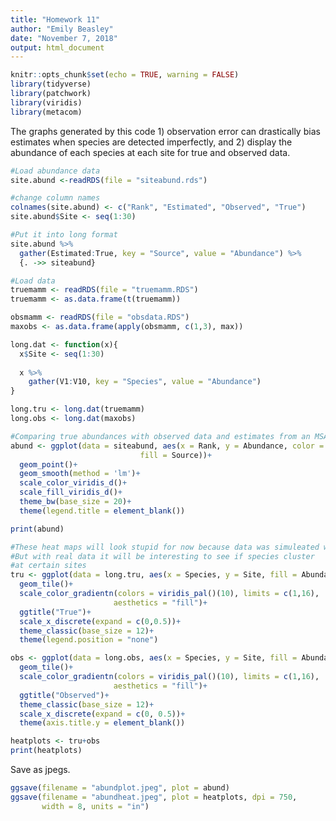 ```yaml
---
title: "Homework 11"
author: "Emily Beasley"
date: "November 7, 2018"
output: html_document
---
```


```r
knitr::opts_chunk$set(echo = TRUE, warning = FALSE)
library(tidyverse)
library(patchwork)
library(viridis)
library(metacom)
```

The graphs generated by this code 1) observation error can drastically bias estimates when species are detected imperfectly, and 2) display the abundance of each species at each site for true and observed data.

```r
#Load abundance data
site.abund <-readRDS(file = "siteabund.rds")

#change column names
colnames(site.abund) <- c("Rank", "Estimated", "Observed", "True")
site.abund$Site <- seq(1:30)

#Put it into long format
site.abund %>%
  gather(Estimated:True, key = "Source", value = "Abundance") %>%
  {. ->> siteabund}
```

```r
#Load data
truemamm <- readRDS(file = "truemamm.RDS")
truemamm <- as.data.frame(t(truemamm))

obsmamm <- readRDS(file = "obsdata.RDS")
maxobs <- as.data.frame(apply(obsmamm, c(1,3), max))

long.dat <- function(x){
  x$Site <- seq(1:30)
  
  x %>%
    gather(V1:V10, key = "Species", value = "Abundance")
}

long.tru <- long.dat(truemamm)
long.obs <- long.dat(maxobs)
```

```r
#Comparing true abundances with observed data and estimates from an MSAM
abund <- ggplot(data = siteabund, aes(x = Rank, y = Abundance, color = Source, 
                             fill = Source))+
  geom_point()+
  geom_smooth(method = 'lm')+
  scale_color_viridis_d()+
  scale_fill_viridis_d()+
  theme_bw(base_size = 20)+
  theme(legend.title = element_blank())

print(abund)

#These heat maps will look stupid for now because data was simuleated w/out covs
#But with real data it will be interesting to see if species cluster
#at certain sites
tru <- ggplot(data = long.tru, aes(x = Species, y = Site, fill = Abundance))+
  geom_tile()+
  scale_color_gradientn(colors = viridis_pal()(10), limits = c(1,16), 
                       aesthetics = "fill")+
  ggtitle("True")+
  scale_x_discrete(expand = c(0,0.5))+
  theme_classic(base_size = 12)+
  theme(legend.position = "none")

obs <- ggplot(data = long.obs, aes(x = Species, y = Site, fill = Abundance))+
  geom_tile()+
  scale_color_gradientn(colors = viridis_pal()(10), limits = c(1,16), 
                       aesthetics = "fill")+
  ggtitle("Observed")+
  theme_classic(base_size = 12)+
  scale_x_discrete(expand = c(0, 0.5))+
  theme(axis.title.y = element_blank())

heatplots <- tru+obs
print(heatplots)
```

Save as jpegs.
```r
ggsave(filename = "abundplot.jpeg", plot = abund)
ggsave(filename = "abundheat.jpeg", plot = heatplots, dpi = 750, 
       width = 8, units = "in")
```